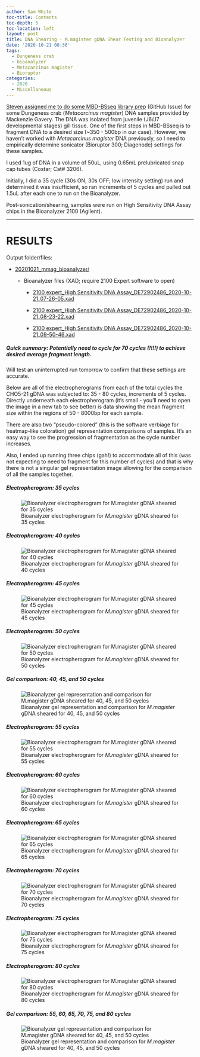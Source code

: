 ```yaml
---
author: Sam White
toc-title: Contents
toc-depth: 5
toc-location: left
layout: post
title: DNA Shearing - M.magister gDNA Shear Testing and Bioanalyzer
date: '2020-10-21 08:36'
tags:
  - Dungeness crab
  - bioanalyzer
  - Metacarcinus magister
  - Bioruptor
categories:
  - 2020
  - Miscellaneous
---
```

[Steven assigned me to do some MBD-BSseq library prep](https://github.com/RobertsLab/resources/issues/990) (GitHub Issue) for some Dungeness crab (_Metacarcinus magister_) DNA samples provided by Mackenzie Gavery. The DNA was isolated from juvenile (J6/J7 developmental stages) gill tissue. One of the first steps in MBD-BSseq is to fragment DNA to a desired size (~350 - 500bp in our case). However, we haven't worked with _Metacarcinus magister_ DNA previously, so I need to empirically determine sonicator (Bioruptor 300; Diagenode) settings for these samples.

I used 1ug of DNA in a volume of 50uL, using 0.65mL prelubricated snap cap tubes (Costar; Cat# 3206).

Initially, I did a 35 cycle (30s ON, 30s OFF; low intensity setting) run and determined it was insufficient, so ran increments of 5 cycles and pulled out 1.5uL after each one to run on the Bioanalyzer.

Post-sonication/shearing, samples were run on High Sensitivity DNA Assay chips in the Bioanalyzer 2100 (Agilent).


---

# RESULTS

Output folder/files:

- [20201021_mmag_bioanalyzer/](https://gannet.fish.washington.edu/Atumefaciens/20201021_mmag_bioanalyzer/)

  - Bioanalyzer files (XAD; require 2100 Expert software to open)

	  - [2100 expert_High Sensitivity DNA Assay_DE72902486_2020-10-21_07-26-05.xad](https://gannet.fish.washington.edu/Atumefaciens/20201021_mmag_bioanalyzer/2100 expert_High Sensitivity DNA Assay_DE72902486_2020-10-21_07-26-05.xad)

    - [2100 expert_High Sensitivity DNA Assay_DE72902486_2020-10-21_08-23-22.xad](https://gannet.fish.washington.edu/Atumefaciens/20201021_mmag_bioanalyzer/2100 expert_High Sensitivity DNA Assay_DE72902486_2020-10-21_08-23-22.xad)

    - [2100 expert_High Sensitivity DNA Assay_DE72902486_2020-10-21_09-50-46.xad](https://gannet.fish.washington.edu/Atumefaciens/20201021_mmag_bioanalyzer/2100 expert_High Sensitivity DNA Assay_DE72902486_2020-10-21_09-50-46.xad)

##### Quick summary: Potentially need to cycle for 70 cycles (!!!!) to achieve desired average fragment length.

Will test an uninterrupted run tomorrow to confirm that these settings are accurate.


Below are all of the electropherograms from each of the total cycles the CHO5-21 gDNA was subjected to: 35 - 80 cycles, increments of 5 cycles. Directly underneath each electropherogram (it's small - you'll need to open the image in a new tab to see better) is data showing the mean fragment size within the regions of 50 - 8000bp for each sample.

There are also two "pseudo-colored" (this is the software verbiage for heatmap-like coloration) gel representation comparisons of samples. It's an easy way to see the progression of fragmentation as the cycle number increases.

Also, I ended up running three chips (gah!) to accommodate all of this (was not expecting to need to fragment for this number of cycles) and that is why there is not a singular gel representation image allowing for the comparison of all the samples together.


##### Electropherogram: 35 cycles

![Bioanalyzer electropherogram for _M.magister_ gDNA sheared for 35 cycles](https://gannet.fish.washington.edu/Atumefaciens/20201021_mmag_bioanalyzer/20201021_mmag_bioanalyzer_electropherogram_CHO5-21_shear-35-cycles.jpg)


##### Electropherogram: 40 cycles

![Bioanalyzer electropherogram for _M.magister_ gDNA sheared for 40 cycles](https://gannet.fish.washington.edu/Atumefaciens/20201021_mmag_bioanalyzer/20201021_mmag_bioanalyzer_electropherogram_CHO5-21_shear-40-cycles.JPG)


##### Electropherogram: 45 cycles

![Bioanalyzer electropherogram for _M.magister_ gDNA sheared for 45 cycles](https://gannet.fish.washington.edu/Atumefaciens/20201021_mmag_bioanalyzer/20201021_mmag_bioanalyzer_electropherogram_CHO5-21_shear-45-cycles.JPG)

##### Electropherogram: 50 cycles

![Bioanalyzer electropherogram for _M.magister_ gDNA sheared for 50 cycles](https://gannet.fish.washington.edu/Atumefaciens/20201021_mmag_bioanalyzer/20201021_mmag_bioanalyzer_electropherogram_CHO5-21_shear-50-cycles.JPG)


##### Gel comparison: 40, 45, and 50 cycles

![Bioanalyzer gel representation and comparison for _M.magister_ gDNA sheared for 40, 45, and 50 cycles](https://gannet.fish.washington.edu/Atumefaciens/20201021_mmag_bioanalyzer/20201021_mmag_bioanalyzer_gel_CHO5-21_shear-40-45-50-cycles.jpg)


##### Electropherogram: 55 cycles

![Bioanalyzer electropherogram for _M.magister_ gDNA sheared for 55 cycles](https://gannet.fish.washington.edu/Atumefaciens/20201021_mmag_bioanalyzer/20201021_mmag_bioanalyzer_electropherogram_CHO5-21_shear-55-cycles.JPG)


##### Electropherogram: 60 cycles

![Bioanalyzer electropherogram for _M.magister_ gDNA sheared for 60 cycles](https://gannet.fish.washington.edu/Atumefaciens/20201021_mmag_bioanalyzer/20201021_mmag_bioanalyzer_electropherogram_CHO5-21_shear-60-cycles.JPG)

##### Electropherogram: 65 cycles

![Bioanalyzer electropherogram for _M.magister_ gDNA sheared for 65 cycles](https://gannet.fish.washington.edu/Atumefaciens/20201021_mmag_bioanalyzer/20201021_mmag_bioanalyzer_electropherogram_CHO5-21_shear-65-cycles.JPG)


##### Electropherogram: 70 cycles

![Bioanalyzer electropherogram for _M.magister_ gDNA sheared for 70 cycles](https://gannet.fish.washington.edu/Atumefaciens/20201021_mmag_bioanalyzer/20201021_mmag_bioanalyzer_electropherogram_CHO5-21_shear-70-cycles.JPG)


##### Electropherogram: 75 cycles

![Bioanalyzer electropherogram for _M.magister_ gDNA sheared for 75 cycles](https://gannet.fish.washington.edu/Atumefaciens/20201021_mmag_bioanalyzer/20201021_mmag_bioanalyzer_electropherogram_CHO5-21_shear-75-cycles.JPG)


##### Electropherogram: 80 cycles

![Bioanalyzer electropherogram for _M.magister_ gDNA sheared for 80 cycles](https://gannet.fish.washington.edu/Atumefaciens/20201021_mmag_bioanalyzer/20201021_mmag_bioanalyzer_electropherogram_CHO5-21_shear-80-cycles.JPG)

##### Gel comparison: 55, 60, 65, 70, 75, and 80 cycles

![Bioanalyzer gel representation and comparison for _M.magister_ gDNA sheared for 40, 45, and 50 cycles](https://gannet.fish.washington.edu/Atumefaciens/20201021_mmag_bioanalyzer/20201021_mmag_bioanalyzer_gel_CHO5-21_shear-55-60-65-70-75-80-cycles.JPG)
